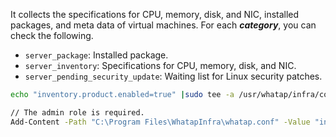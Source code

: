 It collects the specifications for CPU, memory, disk, and NIC, installed packages, and meta data of virtual machines.
For each **_category_**, you can check the following.

-   `server_package`: Installed package.
-   `server_inventory`: Specifications for CPU, memory, disk, and NIC.
-   `server_pending_security_update`: Waiting list for Linux security patches.

<Tabs>
<TabItem value="lxs" label="Linux Shell">

```bash title=SH
echo "inventory.product.enabled=true" |sudo tee -a /usr/whatap/infra/conf/whatap.conf
```

</TabItem>
<TabItem value="wps" label="Windows Powershell">

```bash title=SH
// The admin role is required.
Add-Content -Path "C:\Program Files\WhatapInfra\whatap.conf" -Value "inventory.product.enabled=true"
```

</TabItem>
</Tabs>
